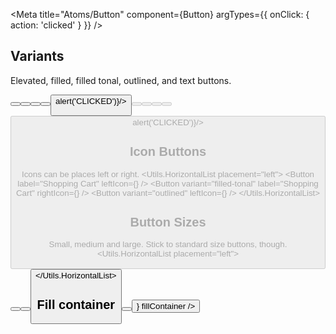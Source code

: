 
<Meta title="Atoms/Button" component={Button} argTypes={{ onClick: { action: 'clicked' } }} />

## Variants
Elevated, filled, filled tonal, outlined, and text buttons.

<Story name="Variants">
    <Utils.HorizontalList placement="left">
        <Button variant="elevated" label="Elevated" />
        <Button variant="filled" label="Filled" />
        <Button variant="outlined" label="Outlined" />
        <Button variant="filled-tonal" label="Filled Tonal" />
        <Button variant="text" label="Text" onClick={() => alert('CLICKED')}/>
    </Utils.HorizontalList>
    <p></p>
    <Utils.HorizontalList placement="left">
        <Button variant="elevated" label="Elevated" disabled />
        <Button variant="filled" label="Filled" disabled />
        <Button variant="outlined" label="Outlined" disabled />
        <Button variant="filled-tonal" label="Filled Tonal" disabled />
        <Button variant="text" label="Text" disabled onClick={() => alert('CLICKED')}/>
    </Utils.HorizontalList>
</Story>

## Icon Buttons
Icons can be places left or right.
<Story name="Icons">
    <Utils.HorizontalList placement="left">
          <Button label="Shopping Cart" leftIcon={<ShoppingCart size={Button.ICON_SIZE} />} />
          <Button variant="filled-tonal" label="Shopping Cart" rightIcon={<ShoppingCart size={Button.ICON_SIZE} />} />
          <Button variant="outlined" leftIcon={<ShoppingCart size={Button.ICON_SIZE} />} />
    </Utils.HorizontalList>
</Story>

## Button Sizes
Small, medium and large. Stick to standard size buttons, though.
<Story name="Sizes">
    <Utils.HorizontalList placement="left">
        <Button size="small" label="Small" />
        <Button size="medium" label="Medium" />
        <Button size="large" label="Large" />
    </Utils.HorizontalList>
</Story>

## Fill container
<Story name="Fill Container">
    <div style={{ width: '300px' }}>
        <Utils.HorizontalList placement="left">
            <Button label="Container Filled" fillContainer />
            <Button variant="filled-tonal" label="Shopping Cart" leftIcon={<ShoppingCart size={Button.ICON_SIZE} />} fillContainer />
        </Utils.HorizontalList>
    </div>
</Story>
